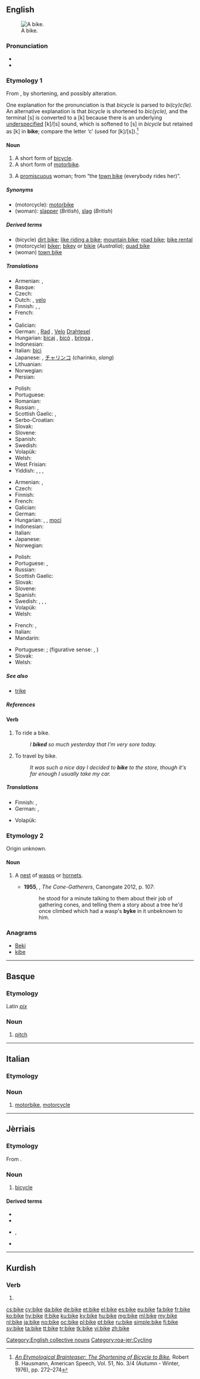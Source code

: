 ==English==

{{wikipedia|dab=bike}}
[[File:Left side of Flying Pigeon.jpg|thumbnail|A bike.]]
===Pronunciation===
* {{audio|en-us-bike.ogg|Audio (US)|lang=en}}
* {{rhymes|aɪk|lang=en}}

===Etymology 1===
From {{term|bicycle||lang=en}}, by shortening, and possibly alteration.

One explanation for the pronunciation is that ''bicycle'' is parsed to ''bi(cy)c(le).'' An alternative explanation is that ''bicycle'' is shortened to ''bic(ycle),'' and the terminal [s] is converted to a [k] because there is an underlying [[w:underspecification|underspecified]] [k]/[s] sound, which is softened to [s] in ''bicycle'' but retained as [k] in '''bike'''; compare the letter ‘c’ (used for [k]/[s]).<ref>''[http://www.jstor.org/stable/454976 An Etymological Brainteaser: The Shortening of Bicycle to Bike],'' Robert B. Hausmann, American Speech, Vol. 51, No. 3/4 (Autumn - Winter, 1976), pp. 272–274</ref>

====Noun====
{{en-noun}}

# A short form of [[bicycle]].
# A short form of [[motorbike]].
# {{context|slang|lang=en}} A [[promiscuous]] woman; from “the [[town bike]] (everybody rides her)”.

=====Synonyms=====
* (motorcycle): [[motorbike]]
* (woman): [[slapper]] (''British''), [[slag]] (''British'')

=====Derived terms=====
* (bicycle) [[dirt bike]]; [[like riding a bike]]; [[mountain bike]]; [[road bike]]; [[bike rental]]
* (motorcycle) [[biker]]; [[bikey]] or [[bikie]] (''Australia''); [[quad bike]]
* (woman) [[town bike]]

=====Translations=====
<!--Add short forms only, if possible-->
{{trans-top|bicycle}}
* Armenian: {{t|hy|հեծանիվ|tr=heçaniv}}, {{qualifier|colloquial}} {{t|hy|հեծո|tr=heço}}
* Basque: {{t+|eu|bizikleta}}
* Czech: {{t+|cs|kolo|n}}
* Dutch: {{t+|nl|fiets|m}}, [[velo]] {{g|m}} {{qualifier|slang|Belgium}}
* Finnish: {{t+|fi|pyörä}}, {{t+|fi|polkupyörä}}, {{t+|fi|fillari}}
* French: {{t+|fr|vélo|m}}
* {{trreq|ka}}
* Galician: {{t+|gl|bici|f}}
* German: {{t+|de|Fahrrad|n}}, [[Rad#German|Rad]] {{g|n}}, [[Velo]] {{g|n}} {{qualifier|Switzerland|colloquial}} [[Drahtesel]]
* Hungarian: [[bicaj]] {{qualifier|slang}}, [[bicó]] {{qualifier|slang}}, [[bringa]] {{qualifier|slang}}, {{t+|hu|bicikli}}
* Indonesian: {{t+|id|sepeda}}
* Italian: [[bici]] {{qualifier|slang}} {{g|f}} <!-- this is the full form and so is not equivalent to "bike": [[bicicletta]] {{f}}-->
* Japanese: {{t+|ja|自転車|tr=[[じてんしゃ]], jitensha}}, [[チャリンコ]] (charinko, ''slang'')
* Lithuanian: {{t|lt|dviratis|m}}
* Norwegian: {{t+|no|sykkel|m}}
* Persian: {{t+|fa|دوچرخه|sc=fa-Arab}}
{{trans-mid}}
* Polish: {{t+|pl|rower|m}}
* Portuguese: {{t+|pt|bici|f}}
* Romanian: {{t+|ro|bicicletă|f}}
* Russian: {{t+|ru|велосипед|tr=velosipéd}}, {{qualifier|colloquial}} {{t+|ru|велик|tr=vélik}}
* Scottish Gaelic: {{t|gd|baic|m}}, {{t|gd|bàic|m}}
* Serbo-Croatian: {{t+|sh|bicikl}}
* Slovak: {{t|sk|bicykel|m}}
* Slovene: {{t+|sl|kolo|n}}
* Spanish: {{t+|es|bici|f}}
* Swedish: {{t+|sv|cykel|c}}
* Volapük: {{t+|vo|saikul}}
* Welsh: {{t+|cy|beic|m}}
* West Frisian: {{t+|fy|fyts}}
* Yiddish: {{t|yi|ביציקל|m|tr=bitsíkl}}, {{t|yi|ראָווער|m|tr=róver}}, {{t|yi|וועלאָסיפּעד|m|tr=velosipéd}}, {{t|yi|ביציקלעט|m|tr=bitsiklét}}
{{trans-bottom}}

{{trans-top|motorcycle}}
* Armenian: {{t|hy|մոտոցիկլետ|tr=motoc’iklet}}, {{qualifier|colloquial}} {{t|hy|մոտո|tr=moto}}
* Czech: {{t+|cs|motorka|f}}
* Finnish: {{t+|fi|moottoripyörä}}
* French: {{t+|fr|moto|f}}
* Galician: {{t+|gl|moto|f}}
* German: {{t+|de|Motorrad|n}}
* Hungarian: {{t+|hu|motor}}, {{t+|hu|motorkerékpár}}, [[moci]] {{qualifier|slang}}
* Indonesian: {{t+|id|sepeda motor}}
* Italian: {{t+|it|moto|f}}
* Japanese: {{t|ja|バイク|tr=baiku}}
* Norwegian: {{t|no|motorsykkel|m}}
{{trans-mid}}
* Polish: {{t+|pl|motocykl|m}}
* Portuguese: {{t+|pt|mota|f}}, {{t+|pt|moto|f}}
* Russian: {{t+|ru|мотоцикл|m|tr=motoc’íkl}}
* Scottish Gaelic: {{t|gd|bàic|m}}
* Slovak: {{t|sk|motorka|f}}
* Slovene: {{t|sl|motorno kolo|n}}
* Spanish: {{t+|es|moto|f}}
* Swedish: {{t+|sv|mc|c}}, {{t+|sv|MC|c}}, {{t+|sv|motorcykel|c}}, {{t+|sv|båge|c}} {{qualifier|slang}}
* Volapük: {{t|vo|motorasaikul}}
* Welsh: {{t|cy|beic modur|m}}
{{trans-bottom}}

{{trans-top|promiscuous woman}}
* French: {{t+|fr|pute|f}}, {{t+|fr|traînée|f}}
* Italian: {{t+|it|puttana|f}}
* Mandarin: {{t+|cmn|公交车|tr=gong1 jiao1 che1|sc=Hani}}
{{trans-mid}}
* Portuguese: {{t+|pt|puta|f}}; (figurative sense: {{t+|pt|vaca|f}}, {{t+|pt|cabra|f}})
* Slovak: {{t|sk|cundra|f}}
* Welsh: {{t+|cy|hwren|f}}
{{trans-bottom}}

=====See also=====
* [[trike]]

=====References=====
<references/>

====Verb====
{{en-verb|bik|es}}

# To ride a bike.
#: ''I '''biked''' so much yesterday that I'm very sore today.''
# To travel by bike.
#: ''It was such a nice day I decided to '''bike''' to the store, though it's far enough I usually take my car.''

=====Translations=====
{{trans-top|to bike}}
* Finnish: {{t+|fi|pyöräillä}}, {{t+|fi|fillaroida}}
* German: {{t+|de|Rad fahren}}, {{t+|de|radeln}}
{{trans-mid}}
* Volapük: {{t+|vo|saikulön}}
{{trans-bottom}}

===Etymology 2===
Origin unknown.

====Noun====
{{en-noun}}

# {{context|Scotland|Northern England|lang=en}} A [[nest]] of [[wasp]]s or [[hornet]]s.
#: {{rfquotek|Sir W. Scott}}
#*'''1955''', {{w|Robin Jenkins}}, ''The Cone-Gatherers'', Canongate 2012, p. 107:
#*:he stood for a minute talking to them about their job of gathering cones, and telling them a story about a tree he'd once climbed which had a wasp's '''byke''' in it unbeknown to him.

===Anagrams===
* [[Beki#English|Beki]]
* [[kibe#English|kibe]]

[[Category:English collective nouns]]

----

==Basque==

===Etymology===
Latin ''[[pix]]''

===Noun===
{{head|eu|noun}}

# [[pitch]]

----

==Italian==

===Etymology===
{{etyl|en|it}}

===Noun===
{{head|it|noun|g=f|invariable}}

# [[motorbike]], [[motorcycle]]

----

==Jèrriais==

===Etymology===
From {{etyl|en|roa-jer}} {{term|bike|lang=en}}.

===Noun===
{{roa-jer-noun|f}}

# [[bicycle]]

====Derived terms====
{{der-top}}
* {{l|roa-jer|bike à deux|gloss=tandem}}
* {{l|roa-jer|bike à montangne|gloss=mountain bike}}
{{der-mid}}
* {{l|roa-jer|c'mîn à bike}}, {{l|roa-jer|sente à bike|gloss=bike path}}
* {{l|roa-jer|par à bikes|gloss=bike rack}}
{{der-bottom}}

[[Category:roa-jer:Cycling]]

----

==Kurdish==

===Verb===
{{head|ku}}

# {{ku-verb form of|kirin|3|s|fs}}

[[cs:bike]]
[[cy:bike]]
[[da:bike]]
[[de:bike]]
[[et:bike]]
[[el:bike]]
[[es:bike]]
[[eu:bike]]
[[fa:bike]]
[[fr:bike]]
[[ko:bike]]
[[hy:bike]]
[[it:bike]]
[[ku:bike]]
[[ky:bike]]
[[hu:bike]]
[[mg:bike]]
[[ml:bike]]
[[my:bike]]
[[nl:bike]]
[[ja:bike]]
[[no:bike]]
[[oc:bike]]
[[pl:bike]]
[[pt:bike]]
[[ru:bike]]
[[simple:bike]]
[[fi:bike]]
[[sv:bike]]
[[ta:bike]]
[[tt:bike]]
[[tr:bike]]
[[tk:bike]]
[[vi:bike]]
[[zh:bike]]